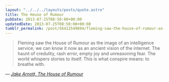```yaml
---
layout: "../../../layouts/posts/quote.astro"
title: The House of Rumour
pubDate: 2013-07-25T08:50:00+00:00
updatedDate: 2013-07-25T08:50:00+00:00
tumblr_permalink: /post/56412549894/fleming-saw-the-house-of-rumour-as-the-image-of-an
---
```


> Fleming saw the House of Rumour as the image of an intelligence service; we can know it now as an ancient vision of the internet. The haunt of credulity, rash error, empty joy and unreasoning fear. The world whispers stories to itself. This is what conspire means: to breathe with.

— <cite>[Jake Arnott, _The House of Rumour_](https://www.goodreads.com/book/show/13608990-the-house-of-rumour)</cite>
